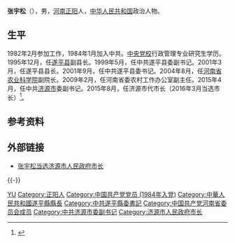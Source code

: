 '''张宇松'''（{{bd|1962年|12月||catIdx=Zhang张}}），男，[[河南|河南]][[正阳|正阳]]人，[[中华人民共和国|中华人民共和国]]政治人物。

== 生平 ==
1982年2月参加工作，1984年1月加入中共。[[中央党校|中央党校]]行政管理专业研究生学历。1995年12月，任[[遂平县|遂平县]]副县长。1999年5月，任中共遂平县委副书记。2001年3月，任遂平县县长。2001年9月，任中共遂平县委书记。2004年8月，任[[河南省农业科学院|河南省农业科学院]]副院长。2009年2月，任河南省委农村工作办公室副主任。2015年4月，任中共[[济源市|济源市]]委副书记。2015年8月，任济源市代市长（2016年3月当选市长）<ref >{{cite web |url=http://news.dahe.cn/2016/03-13/106566480.html |language= |title=张宇松当选济源市人民政府市长 |publisher=济源日报 |date=2016年3月13日 |accessdate= |archive-date=2016年4月21日 |archive-url=https://web.archive.org/web/20160421234922/http://news.dahe.cn/2016/03-13/106566480.html }}</ref>。

== 参考资料 ==
{{reflist}}

== 外部链接 ==
* [http://renshi.people.com.cn/n1/2016/0314/c139617-28195695.html 张宇松当选济源市人民政府市长] {{Wayback|url=http://renshi.people.com.cn/n1/2016/0314/c139617-28195695.html |date=20210225230153 }}

{{-}}
{{start box}}
{{s-gov|prc}}
{{s-before|[[宗长青|宗长青]]}}
{{s-title|[[济源市人民政府|济源市人民政府]]市长|2015年8月－2018年1月}}
{{s-after|[[石迎军|石迎军]]}}
{{end box}}

{{Authority control}}
{{DEFAULTSORT:Zhang张}}
[[Category:张姓|YU]]
[[Category:正阳人|Category:正阳人]]
[[Category:中国共产党党员_(1984年入党)|Category:中国共产党党员 (1984年入党)]]
[[Category:中華人民共和國遂平縣縣長|Category:中華人民共和國遂平縣縣長]]
[[Category:中共遂平縣委書記|Category:中共遂平縣委書記]]
[[Category:中国共产党河南省委员会成员|Category:中国共产党河南省委员会成员]]
[[Category:中共济源市委副书记|Category:中共济源市委副书记]]
[[Category:济源市人民政府市长|Category:济源市人民政府市长]]
